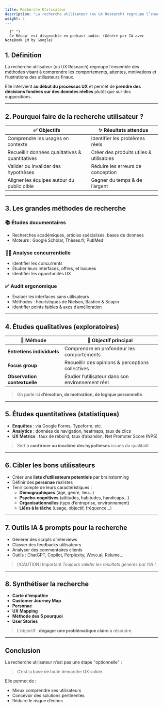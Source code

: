 ```yaml
---
title: Recherche Utilisateur
description: "La recherche utilisateur (ou UX Research) regroupe l’ensemble des méthodes visant à comprendre les comportements, attentes, motivations et frustrations des utilisateurs finaux."
weight: 3
---
```



```
  {" "}
  Ce Récap' est disponible en podcast audio. (Généré par IA avec NoteBook LM by Google)
```

<SrtPlayer
  client:only="react"
  audioSrc="/podcasts/ux-user-research.m4a"
  srtUrl="/podcasts/ux-user-research.srt"
/>

## 1. Définition

La recherche utilisateur (ou UX Research) regroupe l’ensemble des méthodes visant à comprendre les comportements, attentes, motivations et frustrations des utilisateurs finaux.

Elle intervient **au début du processus UX** et permet de **prendre des décisions fondées sur des données réelles** plutôt que sur des suppositions.

---

## 2. Pourquoi faire de la recherche utilisateur ?

| ✅ Objectifs                                    | ✨ Résultats attendus                   |
| ----------------------------------------------- | --------------------------------------- |
| Comprendre les usages en contexte               | Identifier les problèmes réels          |
| Recueillir données qualitatives & quantitatives | Créer des produits utiles & utilisables |
| Valider ou invalider des hypothèses             | Réduire les erreurs de conception       |
| Aligner les équipes autour du public cible      | Gagner du temps & de l’argent           |

---

## 3. Les grandes méthodes de recherche

### 📚 **Études documentaires**

- Recherches académiques, articles spécialisés, bases de données
- Moteurs : Google Scholar, Thèses.fr, PubMed

### 🕵️‍♂️ **Analyse concurrentielle**

- Identifier les concurrents
- Étudier leurs interfaces, offres, et lacunes
- Identifier les opportunités UX

### ✅ **Audit ergonomique**

- Évaluer les interfaces sans utilisateurs
- Méthodes : heuristiques de Nielsen, Bastien & Scapin
- Identifier points faibles & axes d’amélioration

---

## 4. Études qualitatives (exploratoires)

| 🧪 Méthode                   | 👥 Objectif principal                             |
| ---------------------------- | ------------------------------------------------- |
| **Entretiens individuels**   | Comprendre en profondeur les comportements        |
| **Focus group**              | Recueillir des opinions & perceptions collectives |
| **Observation contextuelle** | Étudier l’utilisateur dans son environnement réel |

> On parle ici **d’émotion, de motivation, de logique personnelle**.

---

## 5. Études quantitatives (statistiques)

- **Enquêtes** : via Google Forms, Typeform, etc.
- **Analytics** : données de navigation, heatmaps, taux de clics
- **UX Metrics** : taux de rebond, taux d’abandon, Net Promoter Score (NPS)

> Sert à **confirmer ou invalider des hypothèses** issues du qualitatif.

---

## 6. Cibler les bons utilisateurs

- Créer une **liste d’utilisateurs potentiels** par brainstorming
- Définir des **personae** réalistes
- Tenir compte de leurs caractéristiques :
  - **Démographiques** (âge, genre, lieu…)
  - **Psycho-cognitives** (attitudes, habitudes, handicaps…)
  - **Organisationnelles** (type d’entreprise, environnement)
  - **Liées à la tâche** (usage, objectif, fréquence…)

---

## 7. Outils IA & prompts pour la recherche

- Générer des scripts d’interviews
- Classer des feedbacks utilisateurs
- Analyser des commentaires clients
- Outils : ChatGPT, Copilot, Perplexity, Wevo.ai, Relume…

> [!CAUTION] Important
> _Toujours valider les résultats générés par l’IA !_

---

## 8. Synthétiser la recherche

- **Carte d’empathie**
- **Customer Journey Map**
- **Personae**
- **UX Mapping**
- **Méthode des 5 pourquoi**
- **User Stories**

> L’objectif : **dégager une problématique claire** à résoudre.

---

## Conclusion

La recherche utilisateur n’est pas une étape "optionnelle" :

> C’est la base de toute démarche UX solide.

Elle permet de :

- Mieux comprendre ses utilisateurs
- Concevoir des solutions pertinentes
- Réduire le risque d’échec